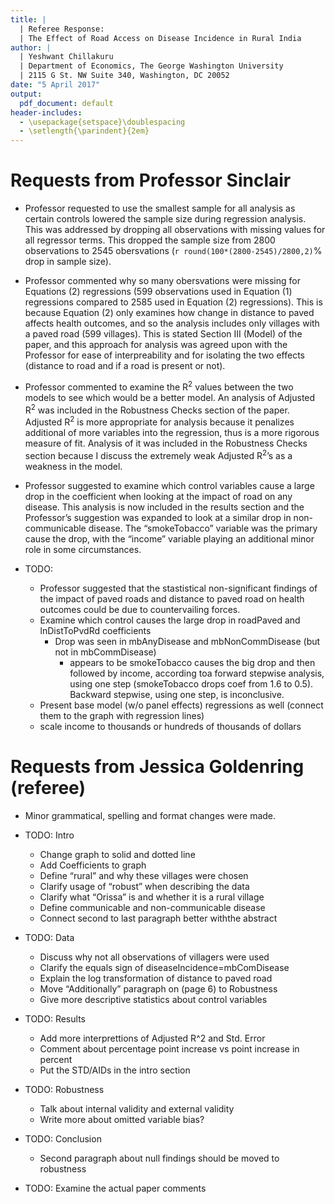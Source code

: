 ```yaml
---
title: |
  | Referee Response: 
  | The Effect of Road Access on Disease Incidence in Rural India
author: | 
  | Yeshwant Chillakuru
  | Department of Economics, The George Washington University
  | 2115 G St. NW Suite 340, Washington, DC 20052
date: "5 April 2017"
output:
  pdf_document: default
header-includes:
  - \usepackage{setspace}\doublespacing
  - \setlength{\parindent}{2em}
---
```


# Requests from Professor Sinclair
  
  * Professor requested to use the smallest sample for all analysis as certain controls lowered the sample size during regression analysis. This was addressed by dropping all observations with missing values for all regressor terms. This dropped the sample size from 2800 observations to 2545 obersvations (`r round(100*(2800-2545)/2800,2)`% drop in sample size).
  * Professor commented why so many obersvations were missing for Equations (2) regressions (599 observations used in Equation (1) regressions compared to 2585 used in Equation (2) regressions). This is because Equation (2) only examines how change in distance to paved affects health outcomes, and so the analysis includes only villages with a paved road (599 villages). This is stated Section III (Model) of the paper, and this approach for analysis was agreed upon with the Professor for ease of interpreability and for isolating the two effects (distance to road and if a road is present or not).
  * Professor commented to examine the R^2^ values between the two models to see which would be a better model. An analysis of Adjusted R^2^ was included in the Robustness Checks section of the paper. Adjusted R^2^ is more appropriate for analysis because it penalizes additional of more variables into the regression, thus is a more rigorous measure of fit. Analysis of it was included in the Robustness Checks section because I discuss the extremely weak Adjusted R^2^'s as a weakness in the model.
  * Professor suggested to examine which control variables cause a large drop in the coefficient when looking at the impact of road on any disease. This analysis is now included in the results section and the Professor's suggestion was expanded to look at a similar drop in non-communicable disease. The "smokeTobacco" variable was the primary cause the drop, with the "income" variable playing an additional minor role in some circumstances.

  * TODO:
    * Professor suggested that the stastistical non-significant findings of the impact of paved roads and distance to paved road on health outcomes could be due to countervailing forces.
    * Examine which control causes the large drop in roadPaved and lnDistToPvdRd coefficients
      * Drop was seen in mbAnyDisease and mbNonCommDisease (but not in mbCommDisease)
        * appears to be smokeTobacco causes the big drop and then followed by income, according toa forward stepwise analysis, using one step (smokeTobacco drops coef from 1.6 to 0.5). Backward stepwise, using one step, is inconclusive.
    * Present base model (w/o panel effects) regressions as well (connect them to the graph with regression lines)
    * scale income to thousands or hundreds of thousands of dollars

# Requests from Jessica Goldenring (referee)

  * Minor grammatical, spelling and format changes were made.

  * TODO: Intro
    * Change graph to solid and dotted line
    * Add Coefficients to graph
    * Define "rural" and why these villages were chosen
    * Clarify usage of "robust" when describing the data
    * Clarify what "Orissa" is and whether it is a rural village
    * Define communicable and non-communicable disease
    * Connect second to last paragraph better withthe abstract
  
  * TODO: Data
    * Discuss why not all observations of villagers were used
    * Clarify the equals sign of diseaseIncidence=mbComDisease
    * Explain the log transformation of distance to paved road
    * Move "Additionally" paragraph on (page 6) to Robustness
    * Give more descriptive statistics about control variables
    
  * TODO: Results
    * Add more interprettions of Adjusted R^2 and Std. Error
    * Comment about percentage point increase vs point increase in percent
    * Put the STD/AIDs in the intro section
    
  * TODO: Robustness
    * Talk about internal validity and external validity
    * Write more about omitted variable bias?
    
  * TODO: Conclusion
    * Second paragraph about null findings should be moved to robustness
    
  * TODO: Examine the actual paper comments
    
    
    
    
